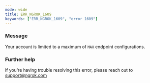 ```yaml
---
mode: wide
title: ERR_NGROK_1609
keywords: ["ERR_NGROK_1609", "error 1609"]
---
```



### Message

Your account is limited to a maximum of `MAX` endpoint configurations.

<ErrorDetails />

### Further help

If you're having trouble resolving this error, please reach out to [support@ngrok.com](mailto:support@ngrok.com?subject=Help%20with%20ERR_NGROK_1609)
